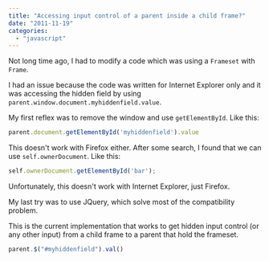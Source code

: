 ```yaml
---
title: "Accessing input control of a parent inside a child frame?"
date: "2011-11-19"
categories: 
  - "javascript"
---
```


Not long time ago, I had to modify a code which was using a `Frameset` with `Frame`.

I had an issue because the code was written for Internet Explorer only and it was accessing the hidden field by using `parent.window.document.myhiddenfield.value`.

My first reflex was to remove the window and use `getElementById`. Like this:

```typescript
parent.document.getElementById('myhiddenfield').value 
``` 


This doesn't work with Firefox either. After some search, I found that we can use `self.ownerDocument`. Like this: 

```typescript
self.ownerDocument.getElementById('bar'); 
``` 

Unfortunately, this doesn't work with Internet Explorer, just Firefox.

My last try was to use JQuery, which solve most of the compatibility problem.

This is the current implementation that works to get hidden input control (or any other input) from a child frame to a parent that hold the frameset.

```typescript
parent.$("#myhiddenfield").val() 
``` 

